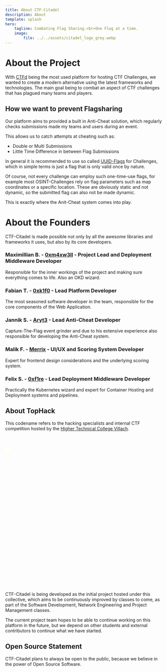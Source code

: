 ```yaml
---
title: About CTF-Citadel
description: About
template: splash
hero:
    tagline: Combating Flag Sharing.<br>One Flag at a time.
    image:
        file: ../../assets/citadel_logo_grey.webp
---
```


# About the Project

With [CTFd](https://ctfd.io/) being the most used platform for hosting CTF Challenges, we wanted to create a modern alternative using the latest frameworks and technologies.
The main goal being to combat an aspect of CTF challenges that has plagued many teams and players.

## How we want to prevent Flagsharing

Our platform aims to provided a built in Anti-Cheat solution, which regularly checks submissions made my teams and users during an event.

This allows us to catch attempts at cheating such as:

-   Double or Multi Submissions
-   Little Time Difference in between Flag Submissions

In general it is recommended to use so called [UUID-Flags](https://en.wikipedia.org/wiki/Universally_unique_identifier) for Challenges, which in simple terms is just a flag that is only valid once by nature.

Of course, not every challenge can employ such one-time-use flags, for example most OSINT-Challenges rely on flag parameters such as map coordinates or a specific location.
These are obviously static and not dynamic, so the submitted flag can also not be made dynamic.

This is exactly where the Anit-Cheat system comes into play.

# About the Founders

CTF-Citadel is made possible not only by all the awesome libraries and frameworks it uses, but also by its core developers.

### Maximillian B. - [0xm4xw3ll](https://github.com/maxbirnbacher) - Project Lead and Deployment Middleware Developer

Responsible for the inner workings of the project and making sure everything comes to life. Also an OKD wizard.

### Fabian T. - [0xk1f0](https://github.com/0xk1f0) - Lead Platform Developer

The most seasoned software developer in the team, responsible for the core components of the Web Application.

### Jannik S. - [Aryt3](https://github.com/Aryt3) - Lead Anti-Cheat Developer

Capture-The-Flag event grinder and due to his extensive experience also responsible for developing the Anti-Cheat system.

### Malik F. - [Merrix](https://github.com/Merrixx) - UI/UX and Scoring System Developer

Expert for frontend design considerations and the underlying scoring system.

### Felix S. - [0xf1re](https://github.com/felixslama) - Lead Deployment Middleware Developer

Practically the Kubernetes wizard and expert for Container Hosting and Deployment systems and pipelines.

## About TopHack

This codename refers to the hacking specialists and internal CTF competition hosted by the [Higher Technical College Villach](https://htl-villach.at/).

<img width="400px" style="filter: brightness(300%); padding: 40px 0; margin: 0 auto;" src="tophack_grey.webp" />

CTF-Citadel is being developed as the initial project hosted under this collective, which aims to be continuously improved by classes to come, as part of the Software Development, Network Engineering and Project Management classes.

The current project team hopes to be able to continue working on this platform in the future, but we depend on other students and external contributors to continue what we have started.

## Open Source Statement

CTF-Citadel plans to always be open to the public, because we believe in the power of Open Source Software.
